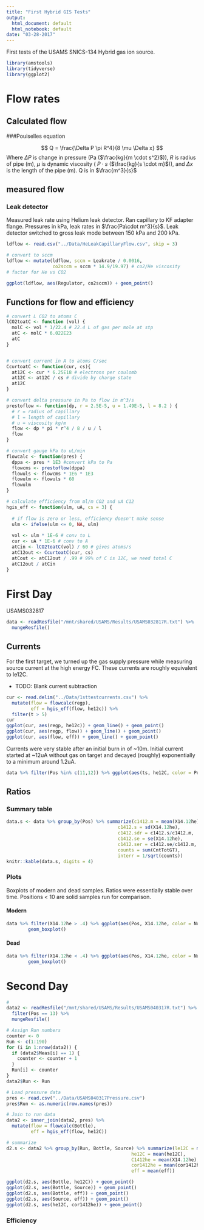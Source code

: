 ```yaml
---
title: "First Hybrid GIS Tests"
output:
  html_document: default
  html_notebook: default
date: "03-28-2017"
---
```


First tests of the USAMS SNICS-134 Hybrid gas ion source.

```r
library(amstools)
library(tidyverse)
library(ggplot2)
```

# Flow rates

## Calculated flow

###Pouiselles equation

$$
Q = \frac{\Delta P \pi R^4}{8 \mu \Delta x}
$$
Where $\Delta P$ is change in pressure (Pa ($\frac{kg}{m \cdot s^2}$)), $R$ is radius of pipe (m), $\mu$ is dynamic viscosity ( $P \cdot s$ ($\frac{kg}{s \cdot m}$)), and $\Delta x$ is the length of the pipe (m). Q is in $\frac{m^3}{s}$

## measured flow

### Leak detector

Measured leak rate using Helium leak detector. Ran capillary to KF adapter flange. Pressures in kPa, leak rates in $\frac{Pa\cdot m^3}{s}$. Leak detector switched to gross leak mode between 150 kPa and 200 kPa.

```r
ldflow <- read.csv("../Data/HeLeakCapillaryFlow.csv", skip = 3)

# convert to sccm
ldflow <- mutate(ldflow, sccm = Leakrate / 0.0016,
                 co2sccm = sccm * 14.9/19.97) # co2/He viscosity
# factor for He vs CO2

ggplot(ldflow, aes(Regulator, co2sccm)) + geom_point()
```

## Functions for flow and efficiency
```r

# convert L CO2 to atoms C
lCO2toatC <- function (vol) {
  molC <- vol * 1/22.4 # 22.4 L of gas per mole at stp
  atC <- molC * 6.022E23
  atC
}


# convert current in A to atoms C/sec
CcurtoatC <- function(cur, cs){
  at12C <- cur * 6.25E18 # electrons per coulomb
  at12C <- at12C / cs # divide by charge state
  at12C
}

# convert delta pressure in Pa to flow in m^3/s
prestoflow <- function(dp, r = 2.5E-5, u = 1.49E-5, l = 8.2 ) {
  # r = radius of capillary
  # l = length of capillary
  # u = viscosity kg/m
  flow <- dp * pi * r^4 / 8 / u / l
  flow
}

# convert gauge kPa to uL/min
flowcalc <- function(pres) {
  dppa <- pres * 1E3 #convert kPa to Pa
  flowcms <- prestoflow(dppa)
  flowuls <- flowcms * 1E6 * 1E3
  flowulm <- flowuls * 60
  flowulm
}

# calculate efficiency from ml/m CO2 and uA C12
hgis_eff <- function(ulm, uA, cs = 3) {
  
  # if flow is zero or less, efficiency doesn't make sense
  ulm <- ifelse(ulm <= 0, NA, ulm)
  
  vol <- ulm * 1E-6 # conv to L
  cur <- uA * 1E-6 # conv to A
  atCin <- lCO2toatC(vol) / 60 # gives atoms/s
  atC12out <- CcurtoatC(cur, cs)
  atCout <- atC12out / .99 # 99% of C is 12C, we need total C
  atC12out / atCin
}
```

# First Day

USAMS032817

```r
data <- readResfile("/mnt/shared/USAMS/Results/USAMS032817R.txt") %>%
  mungeResfile() 
```

## Currents

For the first target, we turned up the gas supply pressure while measuring source current at the high energy FC. These currents are roughly equivalent to le12C.

* TODO: Blank current subtraction

```r
cur <- read.delim("../Data/1sttestcurrents.csv") %>%
  mutate(flow = flowcalc(regp),
         eff = hgis_eff(flow, he12c)) %>%
  filter(t > 5) 
cur
ggplot(cur, aes(regp, he12c)) + geom_line() + geom_point()
ggplot(cur, aes(regp, flow)) + geom_line() + geom_point()
ggplot(cur, aes(flow, eff)) + geom_line() + geom_point()
```

Currents were very stable after an initial burn in of ~10m. Initial current started at ~12uA without gas on target and decayed (roughly) exponentially to a minimum around 1.2uA.


```r
data %>% filter(Pos %in% c(11,12)) %>% ggplot(aes(ts, he12C, color = Pos)) + geom_line() + geom_point() + ylim(c(0,8))
```

## Ratios

### Summary table
```r
data.s <- data %>% group_by(Pos) %>% summarize(c1412.m = mean(X14.12he),
                                         c1412.s = sd(X14.12he),
                                         c1412.sdr = c1412.s/c1412.m,
                                         c1412.se = se(X14.12he),
                                         c1412.ser = c1412.se/c1412.m,
                                         counts = sum(CntTotGT),
                                         interr = 1/sqrt(counts))
knitr::kable(data.s, digits = 4)
```


### Plots

Boxplots of modern and dead samples. Ratios were essentially stable over time. Positions < 10 are solid samples run for comparison.

#### Modern
```r
data %>% filter(X14.12he > .4) %>% ggplot(aes(Pos, X14.12he, color = Num)) + 
        geom_boxplot()
```

#### Dead
```r
data %>% filter(X14.12he < .4) %>% ggplot(aes(Pos, X14.12he, color = Num)) + 
        geom_boxplot()
```

# Second Day

```r
# 
data2 <- readResfile("/mnt/shared/USAMS/Results/USAMS040317R.txt") %>%
  filter(Pos == 13) %>%
  mungeResfile() 

# Assign Run numbers
counter <- 0
Run <- c(1:190)
for (i in 1:nrow(data2)) {
  if (data2$Meas[i] == 1) {
    counter <- counter + 1
  }
  Run[i] <- counter
} 
data2$Run <- Run

# Load pressure data
pres <- read.csv("../Data/USAMS040317Pressure.csv")
pres$Run <- as.numeric(row.names(pres))

# Join to run data
data2 <- inner_join(data2, pres) %>%
  mutate(flow = flowcalc(Bottle),
         eff = hgis_eff(flow, he12C))

# summarize
d2.s <- data2 %>% group_by(Run, Bottle, Source) %>% summarize(le12C = mean(le12C),
                                              he12C = mean(he12C),
                                              C1412he = mean(X14.12he),
                                              cor1412he = mean(cor1412he),
                                              eff = mean(eff))
```

```r
ggplot(d2.s, aes(Bottle, he12C)) + geom_point()
ggplot(d2.s, aes(Bottle, Source)) + geom_point()
ggplot(d2.s, aes(Bottle, eff)) + geom_point()
ggplot(d2.s, aes(Source, eff)) + geom_point()
ggplot(d2.s, aes(he12C, cor1412he)) + geom_point()
```

### Efficiency


